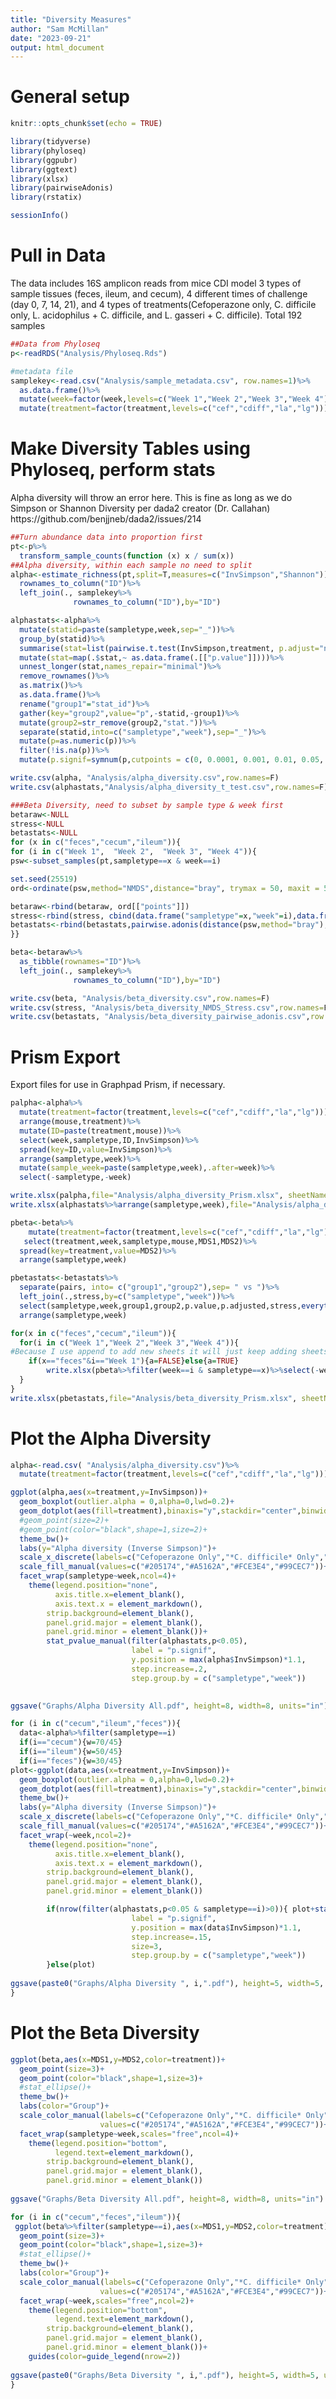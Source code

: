```yaml
---
title: "Diversity Measures"
author: "Sam McMillan"
date: "2023-09-21"
output: html_document
---
```


# General setup

```r
knitr::opts_chunk$set(echo = TRUE)

library(tidyverse)
library(phyloseq)
library(ggpubr)
library(ggtext)
library(xlsx)
library(pairwiseAdonis)
library(rstatix)

sessionInfo()
```

# Pull in Data

The data includes 16S amplicon reads from mice CDI model 3 types of sample tissues (feces, ileum, and cecum), 4 different times of challenge (day 0, 7, 14, 21), and 4 types of treatments(Cefoperazone only, C. difficile only, L. acidophilus + C. difficile, and L. gasseri + C. difficile). Total 192 samples
```r
##Data from Phyloseq
p<-readRDS("Analysis/Phyloseq.Rds")

#metadata file
samplekey<-read.csv("Analysis/sample_metadata.csv", row.names=1)%>%
  as.data.frame()%>%
  mutate(week=factor(week,levels=c("Week 1","Week 2","Week 3","Week 4")))%>%
  mutate(treatment=factor(treatment,levels=c("cef","cdiff","la","lg")))
```
# Make Diversity Tables using Phyloseq, perform stats 
Alpha diversity will throw an error here. This is fine as long as we do Simpson or Shannon Diversity per dada2 creator (Dr. Callahan) https://github.com/benjjneb/dada2/issues/214
```r
##Turn abundance data into proportion first
pt<-p%>%
  transform_sample_counts(function (x) x / sum(x))
##Alpha diversity, within each sample no need to split
alpha<-estimate_richness(pt,split=T,measures=c("InvSimpson","Shannon"))%>%
  rownames_to_column("ID")%>%
  left_join(., samplekey%>%
              rownames_to_column("ID"),by="ID")

alphastats<-alpha%>% 
  mutate(statid=paste(sampletype,week,sep="_"))%>%
  group_by(statid)%>%
  summarise(stat=list(pairwise.t.test(InvSimpson,treatment, p.adjust="none")))%>%
  mutate(stat=map(.$stat,~ as.data.frame(.[["p.value"]])))%>%
  unnest_longer(stat,names_repair="minimal")%>%
  remove_rownames()%>%
  as.matrix()%>%
  as.data.frame()%>%
  rename("group1"="stat_id")%>%
  gather(key="group2",value="p",-statid,-group1)%>%
  mutate(group2=str_remove(group2,"stat."))%>%
  separate(statid,into=c("sampletype","week"),sep="_")%>%
  mutate(p=as.numeric(p))%>%
  filter(!is.na(p))%>%
  mutate(p.signif=symnum(p,cutpoints = c(0, 0.0001, 0.001, 0.01, 0.05, 1), symbols = c("****", "***", "**", "*", "")))

write.csv(alpha, "Analysis/alpha_diversity.csv",row.names=F)
write.csv(alphastats,"Analysis/alpha_diversity_t_test.csv",row.names=F)

###Beta Diversity, need to subset by sample type & week first
betaraw<-NULL
stress<-NULL
betastats<-NULL
for (x in c("feces","cecum","ileum")){
for (i in c("Week 1",  "Week 2",  "Week 3", "Week 4")){
psw<-subset_samples(pt,sampletype==x & week==i)

set.seed(25519)
ord<-ordinate(psw,method="NMDS",distance="bray", trymax = 50, maxit = 5)

betaraw<-rbind(betaraw, ord[["points"]])
stress<-rbind(stress, cbind(data.frame("sampletype"=x,"week"=i),data.frame("stress"=ord[["stress"]])))
betastats<-rbind(betastats,pairwise.adonis(distance(psw,method="bray"),sample_data(psw)$treatment,p.adjust.m='fdr')%>%mutate("sampletype"=x,"week"=i))
}}

beta<-betaraw%>%
  as_tibble(rownames="ID")%>%
  left_join(., samplekey%>%
              rownames_to_column("ID"),by="ID")

write.csv(beta, "Analysis/beta_diversity.csv",row.names=F)
write.csv(stress, "Analysis/beta_diversity_NMDS_Stress.csv",row.names=F)
write.csv(betastats, "Analysis/beta_diversity_pairwise_adonis.csv",row.names=F)

```
# Prism Export
Export files for use in Graphpad Prism, if necessary.

```r
palpha<-alpha%>%
  mutate(treatment=factor(treatment,levels=c("cef","cdiff","la","lg")))%>%
  arrange(mouse,treatment)%>%
  mutate(ID=paste(treatment,mouse))%>%
  select(week,sampletype,ID,InvSimpson)%>%
  spread(key=ID,value=InvSimpson)%>%
  arrange(sampletype,week)%>%
  mutate(sample_week=paste(sampletype,week),.after=week)%>%
  select(-sampletype,-week)

write.xlsx(palpha,file="Analysis/alpha_diversity_Prism.xlsx", sheetName = "InvSimpson",row.names=F)
write.xlsx(alphastats%>%arrange(sampletype,week),file="Analysis/alpha_diversity_Prism.xlsx", sheetName = "T.test_no.adj",row.names=F,append=T)

pbeta<-beta%>%
    mutate(treatment=factor(treatment,levels=c("cef","cdiff","la","lg")))%>%
   select(treatment,week,sampletype,mouse,MDS1,MDS2)%>%
  spread(key=treatment,value=MDS2)%>%
  arrange(sampletype,week)

pbetastats<-betastats%>%
  separate(pairs, into= c("group1","group2"),sep= " vs ")%>%
  left_join(.,stress,by=c("sampletype","week"))%>%
  select(sampletype,week,group1,group2,p.value,p.adjusted,stress,everything())%>%
  arrange(sampletype,week)

for(x in c("feces","cecum","ileum")){
  for(i in c("Week 1","Week 2","Week 3","Week 4")){
#Because I use append to add new sheets it will just keep adding sheets every time I re-run this chunk, so lets not append the first time
    if(x=="feces"&i=="Week 1"){a=FALSE}else{a=TRUE}
        write.xlsx(pbeta%>%filter(week==i & sampletype==x)%>%select(-week,-sampletype)%>%as.data.frame(),file="Analysis/beta_diversity_Prism.xlsx", sheetName = paste(i,x),append=a, row.names=F)
  }
}
write.xlsx(pbetastats,file="Analysis/beta_diversity_Prism.xlsx", sheetName = "Pairwise.Adonis_Bonferroni",append=T, row.names=F)


```
# Plot the Alpha Diversity
```r
alpha<-read.csv( "Analysis/alpha_diversity.csv")%>%
  mutate(treatment=factor(treatment,levels=c("cef","cdiff","la","lg")))

ggplot(alpha,aes(x=treatment,y=InvSimpson))+
  geom_boxplot(outlier.alpha = 0,alpha=0,lwd=0.2)+
  geom_dotplot(aes(fill=treatment),binaxis="y",stackdir="center",binwidth=2,dotsize=1.5,stackratio=2)+
  #geom_point(size=2)+
  #geom_point(color="black",shape=1,size=2)+
  theme_bw()+
  labs(y="Alpha diversity (Inverse Simpson)")+
  scale_x_discrete(labels=c("Cefoperazone Only","*C. difficile* Only","*L. acidophilus* + *C. difficile*","*L. gasseri* + *C. difficile*"),guide=guide_axis(angle=45))+
  scale_fill_manual(values=c("#205174","#A5162A","#FCE3E4","#99CEC7"))+
  facet_wrap(sampletype~week,ncol=4)+
    theme(legend.position="none",
          axis.title.x=element_blank(),
          axis.text.x = element_markdown(),
        strip.background=element_blank(),
        panel.grid.major = element_blank(),
        panel.grid.minor = element_blank())+
        stat_pvalue_manual(filter(alphastats,p<0.05), 
                           label = "p.signif", 
                           y.position = max(alpha$InvSimpson)*1.1,
                           step.increase=.2,
                           step.group.by = c("sampletype","week"))

  
ggsave("Graphs/Alpha Diversity All.pdf", height=8, width=8, units="in")

for (i in c("cecum","ileum","feces")){
  data<-alpha%>%filter(sampletype==i)
  if(i=="cecum"){w=70/45}
  if(i=="ileum"){w=50/45}
  if(i=="feces"){w=30/45}
plot<-ggplot(data,aes(x=treatment,y=InvSimpson))+
  geom_boxplot(outlier.alpha = 0,alpha=0,lwd=0.2)+
  geom_dotplot(aes(fill=treatment),binaxis="y",stackdir="center",binwidth=2,dotsize=w,stackratio=2)+
  theme_bw()+
  labs(y="Alpha diversity (Inverse Simpson)")+
  scale_x_discrete(labels=c("Cefoperazone Only","*C. difficile* Only","*L. acidophilus* + *C. difficile*","*L. gasseri* + *C. difficile*"),guide=guide_axis(angle=45))+
  scale_fill_manual(values=c("#205174","#A5162A","#FCE3E4","#99CEC7"))+
  facet_wrap(~week,ncol=2)+
    theme(legend.position="none",
          axis.title.x=element_blank(),
          axis.text.x = element_markdown(),
        strip.background=element_blank(),
        panel.grid.major = element_blank(),
        panel.grid.minor = element_blank())

        if(nrow(filter(alphastats,p<0.05 & sampletype==i)>0)){ plot+stat_pvalue_manual(filter(alphastats,p<0.05 & sampletype==i), 
                           label = "p.signif", 
                           y.position = max(data$InvSimpson)*1.1,
                           step.increase=.15,
                           size=3,
                           step.group.by = c("sampletype","week"))
        }else(plot)
  
ggsave(paste0("Graphs/Alpha Diversity ", i,".pdf"), height=5, width=5, units="in") 
}
```
# Plot the Beta Diversity
```r

ggplot(beta,aes(x=MDS1,y=MDS2,color=treatment))+
  geom_point(size=3)+
  geom_point(color="black",shape=1,size=3)+
  #stat_ellipse()+
  theme_bw()+
  labs(color="Group")+
  scale_color_manual(labels=c("Cefoperazone Only","*C. difficile* Only","*L. acidophilus* + *C. difficile*","*L. gasseri* + *C. difficile*"),
                    values=c("#205174","#A5162A","#FCE3E4","#99CEC7"))+
  facet_wrap(sampletype~week,scales="free",ncol=4)+
    theme(legend.position="bottom",
          legend.text=element_markdown(),
        strip.background=element_blank(),
        panel.grid.major = element_blank(),
        panel.grid.minor = element_blank())
  
ggsave("Graphs/Beta Diversity All.pdf", height=8, width=8, units="in")

for (i in c("cecum","feces","ileum")){
 ggplot(beta%>%filter(sampletype==i),aes(x=MDS1,y=MDS2,color=treatment))+
  geom_point(size=3)+
  geom_point(color="black",shape=1,size=3)+
  #stat_ellipse()+
  theme_bw()+
  labs(color="Group")+
  scale_color_manual(labels=c("Cefoperazone Only","*C. difficile* Only","*L. acidophilus* + *C. difficile*","*L. gasseri* + *C. difficile*"),
                    values=c("#205174","#A5162A","#FCE3E4","#99CEC7"))+
  facet_wrap(~week,scales="free",ncol=2)+
    theme(legend.position="bottom",
          legend.text=element_markdown(),
        strip.background=element_blank(),
        panel.grid.major = element_blank(),
        panel.grid.minor = element_blank())+
    guides(color=guide_legend(nrow=2))
  
ggsave(paste0("Graphs/Beta Diversity ", i,".pdf"), height=5, width=5, units="in") 
}
```

